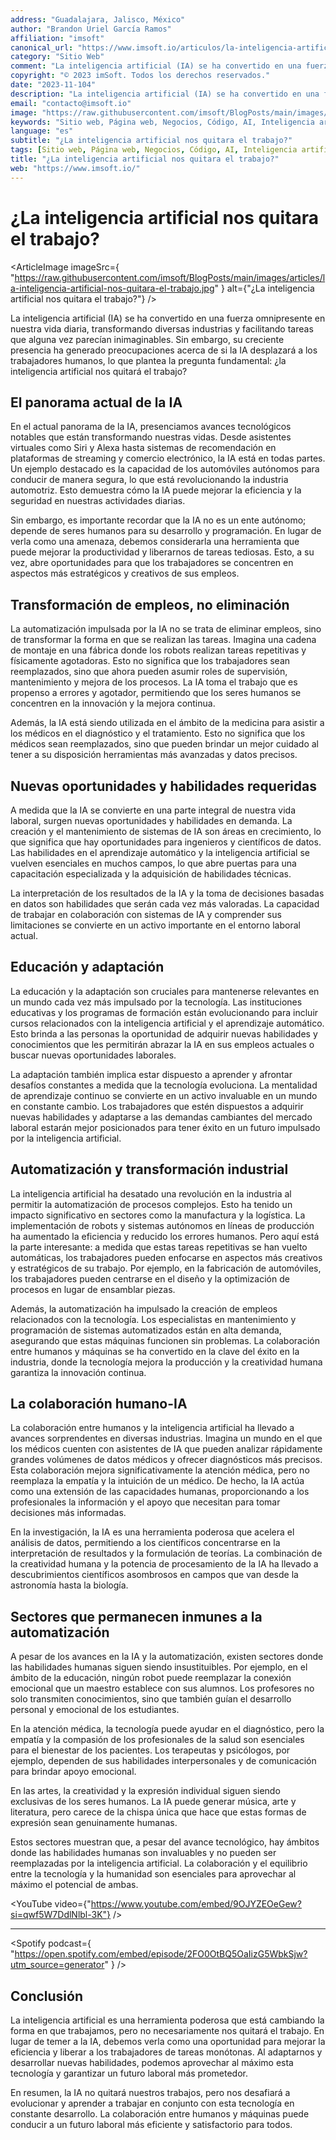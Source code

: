 ```yaml
---
address: "Guadalajara, Jalisco, México"
author: "Brandon Uriel García Ramos"
affiliation: "imsoft"
canonical_url: "https://www.imsoft.io/articulos/la-inteligencia-artificial-nos-quitara-el-trabajo"
category: "Sitio Web"
comment: "La inteligencia artificial (IA) se ha convertido en una fuerza omnipresente en nuestra vida diaria, transformando diversas industrias y facilitando tareas que alguna vez parecían inimaginables. Sin embargo, su creciente presencia ha generado preocupaciones acerca de si la IA desplazará a los trabajadores humanos, lo que plantea la pregunta fundamental: ¿la inteligencia artificial nos quitará el trabajo?"
copyright: "© 2023 imSoft. Todos los derechos reservados."
date: "2023-11-104"
description: "La inteligencia artificial (IA) se ha convertido en una fuerza omnipresente en nuestra vida diaria, transformando diversas industrias y facilitando tareas que alguna vez parecían inimaginables. Sin embargo, su creciente presencia ha generado preocupaciones acerca de si la IA desplazará a los trabajadores humanos, lo que plantea la pregunta fundamental: ¿la inteligencia artificial nos quitará el trabajo?"
email: "contacto@imsoft.io"
image: "https://raw.githubusercontent.com/imsoft/BlogPosts/main/images/articles/la-inteligencia-artificial-nos-quitara-el-trabajo.jpg"
keywords: "Sitio web, Página web, Negocios, Código, AI, Inteligencia artificial, IA"
language: "es"
subtitle: "¿La inteligencia artificial nos quitara el trabajo?"
tags: [Sitio web, Página web, Negocios, Código, AI, Inteligencia artificial, IA]
title: "¿La inteligencia artificial nos quitara el trabajo?"
web: "https://www.imsoft.io/"
---
```


# ¿La inteligencia artificial nos quitara el trabajo?

<ArticleImage
  imageSrc={
    "https://raw.githubusercontent.com/imsoft/BlogPosts/main/images/articles/la-inteligencia-artificial-nos-quitara-el-trabajo.jpg"
  }
  alt={"¿La inteligencia artificial nos quitara el trabajo?"}
/>

La inteligencia artificial (IA) se ha convertido en una fuerza omnipresente en nuestra vida diaria, transformando diversas industrias y facilitando tareas que alguna vez parecían inimaginables. Sin embargo, su creciente presencia ha generado preocupaciones acerca de si la IA desplazará a los trabajadores humanos, lo que plantea la pregunta fundamental: ¿la inteligencia artificial nos quitará el trabajo?

## El panorama actual de la IA

En el actual panorama de la IA, presenciamos avances tecnológicos notables que están transformando nuestras vidas. Desde asistentes virtuales como Siri y Alexa hasta sistemas de recomendación en plataformas de streaming y comercio electrónico, la IA está en todas partes. Un ejemplo destacado es la capacidad de los automóviles autónomos para conducir de manera segura, lo que está revolucionando la industria automotriz. Esto demuestra cómo la IA puede mejorar la eficiencia y la seguridad en nuestras actividades diarias.

Sin embargo, es importante recordar que la IA no es un ente autónomo; depende de seres humanos para su desarrollo y programación. En lugar de verla como una amenaza, debemos considerarla una herramienta que puede mejorar la productividad y liberarnos de tareas tediosas. Esto, a su vez, abre oportunidades para que los trabajadores se concentren en aspectos más estratégicos y creativos de sus empleos.

## Transformación de empleos, no eliminación

La automatización impulsada por la IA no se trata de eliminar empleos, sino de transformar la forma en que se realizan las tareas. Imagina una cadena de montaje en una fábrica donde los robots realizan tareas repetitivas y físicamente agotadoras. Esto no significa que los trabajadores sean reemplazados, sino que ahora pueden asumir roles de supervisión, mantenimiento y mejora de los procesos. La IA toma el trabajo que es propenso a errores y agotador, permitiendo que los seres humanos se concentren en la innovación y la mejora continua.

Además, la IA está siendo utilizada en el ámbito de la medicina para asistir a los médicos en el diagnóstico y el tratamiento. Esto no significa que los médicos sean reemplazados, sino que pueden brindar un mejor cuidado al tener a su disposición herramientas más avanzadas y datos precisos.

## Nuevas oportunidades y habilidades requeridas

A medida que la IA se convierte en una parte integral de nuestra vida laboral, surgen nuevas oportunidades y habilidades en demanda. La creación y el mantenimiento de sistemas de IA son áreas en crecimiento, lo que significa que hay oportunidades para ingenieros y científicos de datos. Las habilidades en el aprendizaje automático y la inteligencia artificial se vuelven esenciales en muchos campos, lo que abre puertas para una capacitación especializada y la adquisición de habilidades técnicas.

La interpretación de los resultados de la IA y la toma de decisiones basadas en datos son habilidades que serán cada vez más valoradas. La capacidad de trabajar en colaboración con sistemas de IA y comprender sus limitaciones se convierte en un activo importante en el entorno laboral actual.

## Educación y adaptación

La educación y la adaptación son cruciales para mantenerse relevantes en un mundo cada vez más impulsado por la tecnología. Las instituciones educativas y los programas de formación están evolucionando para incluir cursos relacionados con la inteligencia artificial y el aprendizaje automático. Esto brinda a las personas la oportunidad de adquirir nuevas habilidades y conocimientos que les permitirán abrazar la IA en sus empleos actuales o buscar nuevas oportunidades laborales.

La adaptación también implica estar dispuesto a aprender y afrontar desafíos constantes a medida que la tecnología evoluciona. La mentalidad de aprendizaje continuo se convierte en un activo invaluable en un mundo en constante cambio. Los trabajadores que estén dispuestos a adquirir nuevas habilidades y adaptarse a las demandas cambiantes del mercado laboral estarán mejor posicionados para tener éxito en un futuro impulsado por la inteligencia artificial.

## Automatización y transformación industrial

La inteligencia artificial ha desatado una revolución en la industria al permitir la automatización de procesos complejos. Esto ha tenido un impacto significativo en sectores como la manufactura y la logística. La implementación de robots y sistemas autónomos en líneas de producción ha aumentado la eficiencia y reducido los errores humanos. Pero aquí está la parte interesante: a medida que estas tareas repetitivas se han vuelto automáticas, los trabajadores pueden enfocarse en aspectos más creativos y estratégicos de su trabajo. Por ejemplo, en la fabricación de automóviles, los trabajadores pueden centrarse en el diseño y la optimización de procesos en lugar de ensamblar piezas.

Además, la automatización ha impulsado la creación de empleos relacionados con la tecnología. Los especialistas en mantenimiento y programación de sistemas automatizados están en alta demanda, asegurando que estas máquinas funcionen sin problemas. La colaboración entre humanos y máquinas se ha convertido en la clave del éxito en la industria, donde la tecnología mejora la producción y la creatividad humana garantiza la innovación continua.

## La colaboración humano-IA

La colaboración entre humanos y la inteligencia artificial ha llevado a avances sorprendentes en diversas industrias. Imagina un mundo en el que los médicos cuenten con asistentes de IA que pueden analizar rápidamente grandes volúmenes de datos médicos y ofrecer diagnósticos más precisos. Esta colaboración mejora significativamente la atención médica, pero no reemplaza la empatía y la intuición de un médico. De hecho, la IA actúa como una extensión de las capacidades humanas, proporcionando a los profesionales la información y el apoyo que necesitan para tomar decisiones más informadas.

En la investigación, la IA es una herramienta poderosa que acelera el análisis de datos, permitiendo a los científicos concentrarse en la interpretación de resultados y la formulación de teorías. La combinación de la creatividad humana y la potencia de procesamiento de la IA ha llevado a descubrimientos científicos asombrosos en campos que van desde la astronomía hasta la biología.

## Sectores que permanecen inmunes a la automatización

A pesar de los avances en la IA y la automatización, existen sectores donde las habilidades humanas siguen siendo insustituibles. Por ejemplo, en el ámbito de la educación, ningún robot puede reemplazar la conexión emocional que un maestro establece con sus alumnos. Los profesores no solo transmiten conocimientos, sino que también guían el desarrollo personal y emocional de los estudiantes.

En la atención médica, la tecnología puede ayudar en el diagnóstico, pero la empatía y la compasión de los profesionales de la salud son esenciales para el bienestar de los pacientes. Los terapeutas y psicólogos, por ejemplo, dependen de sus habilidades interpersonales y de comunicación para brindar apoyo emocional.

En las artes, la creatividad y la expresión individual siguen siendo exclusivas de los seres humanos. La IA puede generar música, arte y literatura, pero carece de la chispa única que hace que estas formas de expresión sean genuinamente humanas.

Estos sectores muestran que, a pesar del avance tecnológico, hay ámbitos donde las habilidades humanas son invaluables y no pueden ser reemplazadas por la inteligencia artificial. La colaboración y el equilibrio entre la tecnología y la humanidad son esenciales para aprovechar al máximo el potencial de ambas.

<YouTube video={"https://www.youtube.com/embed/9OJYZEOeGew?si=qwf5W7DdlNlbl-3K"} />

---

<Spotify
  podcast={
    "https://open.spotify.com/embed/episode/2FO0OtBQ5OaIizG5WbkSjw?utm_source=generator"
  }
/>

## Conclusión

La inteligencia artificial es una herramienta poderosa que está cambiando la forma en que trabajamos, pero no necesariamente nos quitará el trabajo. En lugar de temer a la IA, debemos verla como una oportunidad para mejorar la eficiencia y liberar a los trabajadores de tareas monótonas. Al adaptarnos y desarrollar nuevas habilidades, podemos aprovechar al máximo esta tecnología y garantizar un futuro laboral más prometedor.

En resumen, la IA no quitará nuestros trabajos, pero nos desafiará a evolucionar y aprender a trabajar en conjunto con esta tecnología en constante desarrollo. La colaboración entre humanos y máquinas puede conducir a un futuro laboral más eficiente y satisfactorio para todos.
